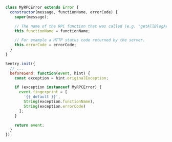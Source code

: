```javascript
class MyRPCError extends Error {
  constructor(message, functionName, errorCode) {
    super(message);

    // The name of the RPC function that was called (e.g. "getAllBlogArticles")
    this.functionName = functionName;

    // For example a HTTP status code returned by the server.
    this.errorCode = errorCode;
  }
}

Sentry.init({
  // ...
  beforeSend: function(event, hint) {
    const exception = hint.originalException;

    if (exception instanceof MyRPCError) {
      event.fingerprint = [
        '{{ default }}',
        String(exception.functionName),
        String(exception.errorCode)
      ];
    }

    return event;
  }
});
```
